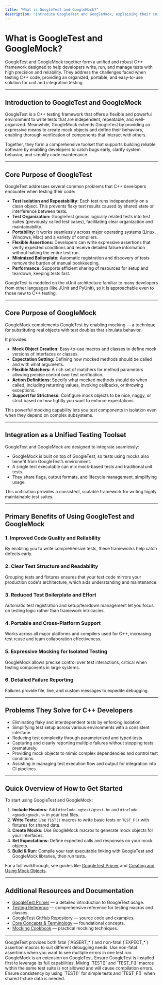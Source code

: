 ```yaml
---
title: "What is GoogleTest and GoogleMock?"
description: "Introduce GoogleTest and GoogleMock, explaining their core purpose as C++ testing and mocking frameworks, and highlight their integration as a unified toolset for robust unit testing. Outline the primary benefits and problems they solve for C++ developers."
---
```


# What is GoogleTest and GoogleMock?

GoogleTest and GoogleMock together form a unified and robust C++ framework designed to help developers write, run, and manage tests with high precision and reliability. They address the challenges faced when testing C++ code, providing an organized, portable, and easy-to-use solution for unit and integration testing.

---

## Introduction to GoogleTest and GoogleMock

GoogleTest is a C++ testing framework that offers a flexible and powerful environment to write tests that are independent, repeatable, and well-organized. Meanwhile, GoogleMock extends GoogleTest by providing an expressive means to create mock objects and define their behaviors, enabling thorough verification of components that interact with others.

Together, they form a comprehensive toolset that supports building reliable software by enabling developers to catch bugs early, clarify system behavior, and simplify code maintenance.

---

## Core Purpose of GoogleTest

GoogleTest addresses several common problems that C++ developers encounter when testing their code:

- **Test Isolation and Repeatability:** Each test runs independently on a clean object. This prevents flaky test results caused by shared state or interference between tests.
- **Test Organization:** GoogleTest groups logically related tests into test suites (previously called test cases), facilitating clear organization and maintainability.
- **Portability:** It works seamlessly across major operating systems (Linux, Windows, Mac) and a variety of compilers.
- **Flexible Assertions:** Developers can write expressive assertions that verify expected conditions and receive detailed failure information without halting the entire test run.
- **Minimized Boilerplate:** Automatic registration and discovery of tests remove the burden of manual bookkeeping.
- **Performance:** Supports efficient sharing of resources for setup and teardown, keeping tests fast.

GoogleTest is modeled on the xUnit architecture familiar to many developers from other languages (like JUnit and PyUnit), so it is approachable even to those new to C++ testing.

---

## Core Purpose of GoogleMock

GoogleMock complements GoogleTest by enabling mocking — a technique for substituting real objects with test doubles that simulate behavior.

It provides:

- **Mock Object Creation:** Easy-to-use macros and classes to define mock versions of interfaces or classes.
- **Expectation Setting:** Defining how mocked methods should be called and with what arguments.
- **Flexible Matchers:** A rich set of matchers for method parameters allowing precise control over test verification.
- **Action Definitions:** Specify what mocked methods should do when called, including returning values, invoking callbacks, or throwing exceptions.
- **Support for Strictness:** Configure mock objects to be nice, naggy, or strict based on how tightly you want to enforce expectations.

This powerful mocking capability lets you test components in isolation even when they depend on complex subsystems.

---

## Integration as a Unified Testing Toolset

GoogleTest and GoogleMock are designed to integrate seamlessly:

- GoogleMock is built on top of GoogleTest, so tests using mocks also benefit from GoogleTest’s environment.
- A single test executable can mix mock-based tests and traditional unit tests.
- They share flags, output formats, and lifecycle management, simplifying usage.

This unification provides a consistent, scalable framework for writing highly maintainable test suites.

---

## Primary Benefits of Using GoogleTest and GoogleMock

### 1. Improved Code Quality and Reliability
By enabling you to write comprehensive tests, these frameworks help catch defects early.

### 2. Clear Test Structure and Readability
Grouping tests and fixtures ensures that your test code mirrors your production code's architecture, which aids understanding and maintenance.

### 3. Reduced Test Boilerplate and Effort
Automatic test registration and setup/teardown management let you focus on testing logic rather than framework intricacies.

### 4. Portable and Cross-Platform Support
Works across all major platforms and compilers used for C++, increasing test reuse and team collaboration effectiveness.

### 5. Expressive Mocking for Isolated Testing
GoogleMock allows precise control over test interactions, critical when testing components in large systems.

### 6. Detailed Failure Reporting
Failures provide file, line, and custom messages to expedite debugging.

---

## Problems They Solve for C++ Developers

- Eliminating flaky and interdependent tests by enforcing isolation.
- Simplifying test setup across various environments with a consistent interface.
- Reducing test complexity through parameterized and typed tests.
- Capturing and clearly reporting multiple failures without stopping tests prematurely.
- Providing mock objects to mimic complex dependencies and control test conditions.
- Assisting in managing test execution flow and output for integration into CI pipelines.

---

## Quick Overview of How to Get Started

To start using GoogleTest and GoogleMock:

1. **Include Headers:** Add `#include <gtest/gtest.h>` and `#include <gmock/gmock.h>` in your test files.
2. **Write Tests:** Use `TEST()` macros to write basic tests or `TEST_F()` with fixtures for shared data.
3. **Create Mocks:** Use GoogleMock macros to generate mock objects for your interfaces.
4. **Set Expectations:** Define expected calls and responses on your mock objects.
5. **Build & Run:** Compile your test executable linking with GoogleTest and GoogleMock libraries, then run tests.

For a full walkthrough, see guides like [GoogleTest Primer](../primer.md) and [Creating and Using Mock Objects](../guides/mocking-techniques/creating-mocks.md).

---

## Additional Resources and Documentation

- [GoogleTest Primer](../primer.md) — a detailed introduction to GoogleTest usage.
- [Testing Reference](../reference/testing.md) — comprehensive reference for testing macros and classes.
- [GoogleTest GitHub Repository](https://github.com/google/googletest) — source code and examples.
- [Core Concepts & Terminology](../introduction-core/core-concepts-terminology.mdx) — foundational concepts.
- [Mocking Cookbook](../guides/mocking-techniques/creating-mocks.md) — practical mocking techniques.

---

<Tip>
GoogleTest provides both fatal (`ASSERT_*`) and non-fatal (`EXPECT_*`) assertion macros to suit different debugging needs. Use non-fatal assertions when you want to see multiple errors in one test run.
</Tip>

<Note>
GoogleMock is an extension on GoogleTest. Ensure GoogleTest is installed first to leverage its full capabilities.
</Note>

<Warning>
Mixing `TEST()` and `TEST_F()` macros within the same test suite is not allowed and will cause compilation errors. Ensure consistency by using `TEST()` for simple tests and `TEST_F()` when shared fixture data is needed.
</Warning>
